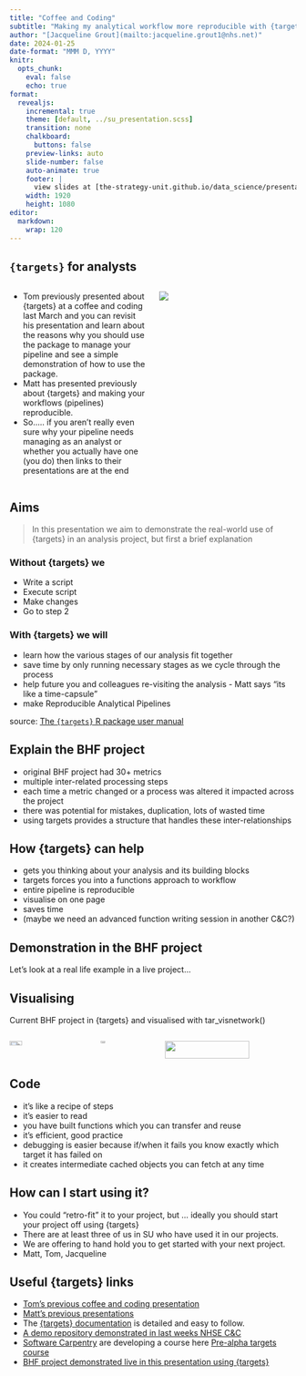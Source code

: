 ```yaml
---
title: "Coffee and Coding"
subtitle: "Making my analytical workflow more reproducible with {targets}"
author: "[Jacqueline Grout](mailto:jacqueline.grout1@nhs.net)"
date: 2024-01-25
date-format: "MMM D, YYYY"
knitr:
  opts_chunk: 
    eval: false
    echo: true
format:
  revealjs:
    incremental: true
    theme: [default, ../su_presentation.scss]
    transition: none
    chalkboard:
      buttons: false
    preview-links: auto
    slide-number: false
    auto-animate: true
    footer: |
      view slides at [the-strategy-unit.github.io/data_science/presentations](the-strategy-unit.github.io/data_science/presentations)
    width: 1920
    height: 1080
editor: 
  markdown: 
    wrap: 120
---
```


## `{targets}` for analysts

::: columns
::: {.column width="50%"}

-   Tom previously presented about {targets} at a coffee and coding last March and you can revisit his presentation and learn about the reasons why you should use the package to manage your pipeline and see a simple demonstration of how to use the package.
-   Matt has presented previously about {targets} and making your workflows (pipelines) reproducible.
-   So..... if you aren't really even sure why your pipeline needs managing as an analyst or whether you actually have one (you do) then links to their presentations are at the end



:::

::: {.column width="50%"}
![](logo.png)
:::
:::

## Aims

> In this presentation we aim to demonstrate the real-world use of {targets} in an analysis project, but first a brief
> explanation

::: fragment
### Without {targets} we
:::


-   Write a script
-   Execute script
-   Make changes
-   Go to step 2


::: fragment
### With {targets} we will
:::


-   learn how the various stages of our analysis fit together
-   save time by only running necessary stages as we cycle through the process
-   help future you and colleagues re-visiting the analysis - Matt says "its like a time-capsule"
-   make Reproducible Analytical Pipelines


::: footer
source: [The `{targets}` R package user manual](https://books.ropensci.org/targets/)
:::

## Explain the BHF project


-   original BHF project had 30+ metrics
-   multiple inter-related processing steps
-   each time a metric changed or a process was altered it impacted across the project
-   there was potential for mistakes, duplication, lots of wasted time
-   using targets provides a structure that handles these inter-relationships


## How {targets} can help


-   gets you thinking about your analysis and its building blocks
-   targets forces you into a functions approach to workflow
-   entire pipeline is reproducible
-   visualise on one page
-   saves time
-   (maybe we need an advanced function writing session in another C&C?)


## Demonstration in the BHF project

Let's look at a real life example in a live project...

## Visualising

Current BHF project in {targets} and visualised with tar_visnetwork()

::: columns
::: {.column width="30%"}
![](vis1.png){fig-alt="A directed graph made with the targets R package where each node is a function or object and arrows between them indicate their dependencies." width="40%"}
:::
::: {.column width="20%"}
![](vis3.png){fig-alt="Legend for graph made with the targets R package" width="30%"}
:::

::: {.column width="50%"}
![](vis2.png){fig-alt="A directed graph made with the targets R package where each node is a function or object and arrows between them indicate their dependencies. A node has been selected, highlighting all its upstream nodes." width="80%"}
:::
:::

## Code

-   it's like a recipe of steps
-   it's easier to read
-   you have built functions which you can transfer and reuse
-   it's efficient, good practice
-   debugging is easier because if/when it fails you know exactly which target it has failed on
-   it creates intermediate cached objects you can fetch at any time



## How can I start using it?

-   You could "retro-fit" it to your project, but ... ideally you should start your project off using {targets}
-   There are at least three of us in SU who have used it in our projects.
-   We are offering to hand hold you to get started with your next project.
-   Matt, Tom, Jacqueline

## Useful {targets} links

- [Tom's previous coffee and coding presentation](https://the-strategy-unit.github.io/data_science/presentations/2023-03-23_coffee-and-coding/#/title-slide)
- [Matt's previous presentations](https://www.rostrum.blog/posts/2020-09-27-targets-dsfest/)
- The [{targets} documentation](https://books.ropensci.org/targets/walkthrough.html) is detailed and easy to follow.
- [A demo repository demonstrated in last weeks NHSE C&C](https://github.com/Pablo-source/targets-test)
- [Software Carpentry](https://software-carpentry.org/) are developing a course here [Pre-alpha targets course](https://multimeric.github.io/targets-workshop/instructor/index.html)
- [BHF project demonstrated live in this presentation using {targets}](https://github.com/The-Strategy-Unit/bhf_chd-ethnicity)


